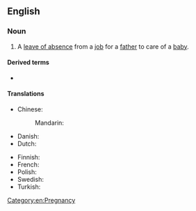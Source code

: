 ==English==
{{wikipedia|parental leave}}

===Noun===
{{en-noun|-|s}}

# A [[leave of absence]] from a [[job]] for a [[father]] to care of a [[baby]].
#: {{cot|en|maternity leave}}
#: {{hyper|en|parental leave}}
#: {{ux|en|My husband is on a 3-month '''paternity leave''' while he looks after our newborn baby and I'm working abroad.}}

====Derived terms====
* {{l|en|pawternity leave}}

====Translations====
{{trans-top|leave of absence from a job for a father to care of a baby}}
* Chinese:
*: Mandarin: {{t-needed|cmn}}
* Danish: {{t|da|barsel|c}}
* Dutch: {{t+|nl|vaderschapsverlof}}
{{trans-mid}}
* Finnish: {{t|fi|isyysloma}}
* French: {{t|fr|congé de paternité|m}}
* Polish: {{t+|pl|urlop ojcowski|m}}
* Swedish: {{t|sv|faderskapsledighet}}
* Turkish: {{t|tr|babalık izni}}
{{trans-bottom}}

[[Category:en:Pregnancy]]